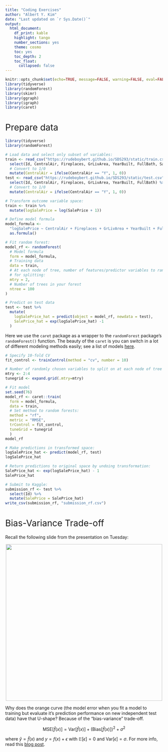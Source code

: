 ```yaml
---
title: "Coding Exercises"
author: "Albert Y. Kim"
date: "Last updated on `r Sys.Date()`"
output:
  html_document: 
    df_print: kable
    highlight: tango
    number_sections: yes
    theme: cosmo
    toc: yes
    toc_depth: 2
    toc_float: 
      collapsed: false
---
```


<style>
h1{font-weight: 400;}
</style>

```r
knitr::opts_chunk$set(echo=TRUE, message=FALSE, warning=FALSE, eval=FALSE, fig.width=16/2, fig.height=9/2)
library(tidyverse)
library(randomForest)
library(skimr)
library(ggraph)
library(igraph)
library(caret)
```



# Prepare data


```r
library(tidyverse)
library(randomForest)

# Load data and select only subset of variables:
train <- read_csv("https://rudeboybert.github.io/SDS293/static/train.csv") %>% 
  select(Id, CentralAir, Fireplaces, GrLivArea, YearBuilt, FullBath, SalePrice) %>% 
  # Convert to 1/0
  mutate(CentralAir = ifelse(CentralAir == "Y", 1, 0))
test <- read_csv("https://rudeboybert.github.io/SDS293/static/test.csv") %>% 
  select(Id, CentralAir, Fireplaces, GrLivArea, YearBuilt, FullBath) %>% 
  # Convert to 1/0
  mutate(CentralAir = ifelse(CentralAir == "Y", 1, 0))

# Transform outcome variable space:
train <- train %>% 
  mutate(logSalePrice = log(SalePrice + 1))

# Define model formula
model_formula <-
  "logSalePrice ~ CentralAir + Fireplaces + GrLivArea + YearBuilt + FullBath" %>%
  as.formula()

# Fit random forest:
model_rf <- randomForest(
  # Model formula
  form = model_formula,
  # Training data
  data = train, 
  # At each node of tree, number of features/predictor variables to randomly choose from
  # for splitting:
  mtry = 2,
  # Number of trees in your forest
  ntree = 100 
)

# Predict on test data
test <- test %>% 
  mutate(
    logSalePrice_hat = predict(object = model_rf, newdata = test),
    SalePrice_hat = exp(logSalePrice_hat) -1
  )
```



Here we use the `caret` package as a wrapper to the `randomForest` package's `randomForest()` function. The beauty of the `caret` is you can switch in a lot of different modeling methods easily; see a list of models [here](http://topepo.github.io/caret/available-models.html){target="_blank"}.


```r
# Specify 10-fold CV
fit_control <- trainControl(method = "cv", number = 10)

# Number of randomly chosen variables to split on at each node of tree
mtry <- 2:4
tunegrid <- expand.grid(.mtry=mtry)

# Fit model
set.seed(76)
model_rf <- caret::train(
  form = model_formula, 
  data = train, 
  # Set method to random forests:
  method = "rf",
  metric = "RMSE",
  trControl = fit_control,
  tuneGrid = tunegrid
  )
model_rf

# Make predictions in transformed space:
logSalePrice_hat <- predict(model_rf, test)
logSalePrice_hat

# Return predictions to original space by undoing transformation:
SalePrice_hat <- exp(logSalePrice_hat) - 1
SalePrice_hat

# Submit to Kaggle:
submission_rf <- test %>%
  select(Id) %>%
  mutate(SalePrice = SalePrice_hat)
write_csv(submission_rf, "submission_rf.csv")
```





# Bias-Variance Trade-off

Recall the following slide from the presentation on Tuesday:

<center>
![](https://rudeboybert.github.io/SDS293/static/images/model_performance.png){ width=500px }
</center>

Why does the orange curve (the model error when you fit a model to training but evaluate it's prediction performance on new independent test data) have that U-shape? Because of the "bias-variance" trade-off. 

$$
\mbox{MSE}\left[\widehat{f}(x)\right] = \mbox{Var}\left[\widehat{f}(x)\right] +
\left(\mbox{Bias}\left[\widehat{f}(x)\right]\right)^2 + \sigma^2
$$

where $\widehat{y} = \widehat{f}(x)$ and $y=f(x)+\epsilon$ with $\mathbb{E}\left[\epsilon\right] = 0$ and $\mbox{Var}[\epsilon] = \sigma$. For more info, read this [blog post](http://scott.fortmann-roe.com/docs/BiasVariance.html){target="_blank"}.



